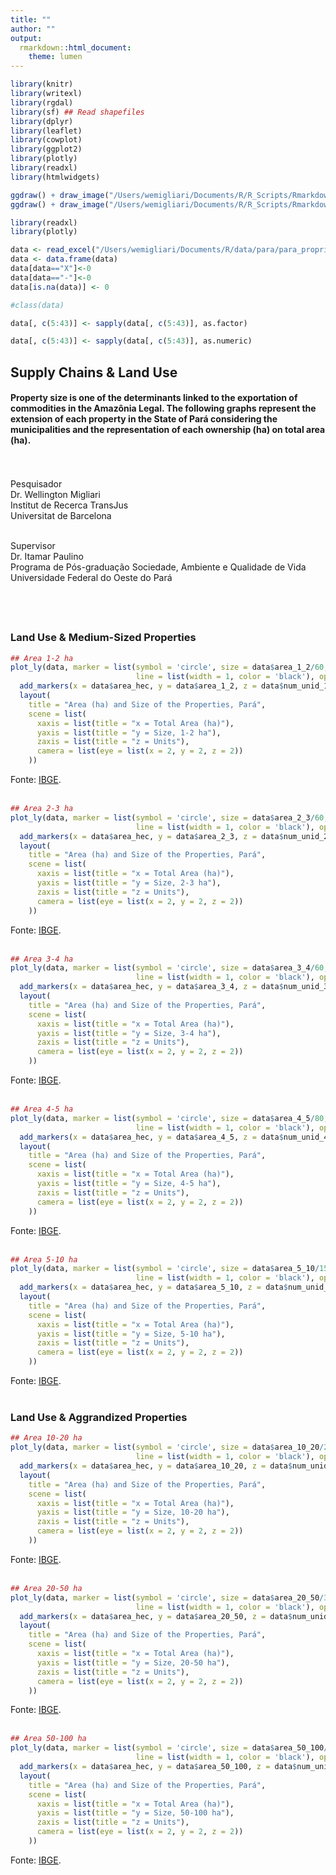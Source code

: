 ```yaml
---
title: ""
author: ""
output:
  rmarkdown::html_document:
    theme: lumen
---
```



```r

library(knitr)
library(writexl)
library(rgdal)
library(sf) ## Read shapefiles
library(dplyr)
library(leaflet)
library(cowplot)
library(ggplot2)
library(plotly)
library(readxl)
library(htmlwidgets)

```

```r

ggdraw() + draw_image("/Users/wemigliari/Documents/R/R_Scripts/Rmarkdown/para/images/logo_ufopa.png")
ggdraw() + draw_image("/Users/wemigliari/Documents/R/R_Scripts/Rmarkdown/para/images/logo_programa_pos.png")


```


```r

library(readxl)
library(plotly)

data <- read_excel("/Users/wemigliari/Documents/R/data/para/para_propriedades.xlsx")
data <- data.frame(data)
data[data=="X"]<-0
data[data=="-"]<-0
data[is.na(data)] <- 0

#class(data)

data[, c(5:43)] <- sapply(data[, c(5:43)], as.factor)

data[, c(5:43)] <- sapply(data[, c(5:43)], as.numeric)

```

## Supply Chains & Land Use
#### Property size is one of the determinants linked to the exportation of commodities in the Amazônia Legal. The following graphs represent the extension of each property in the State of Pará considering the municipalities and the representation of each ownership (ha) on total area (ha).

\
\
Pesquisador\
Dr. Wellington Migliari\
Institut de Recerca TransJus\
Universitat de Barcelona\

\
Supervisor\
Dr. Itamar Paulino\
Programa de Pós-graduação 
Sociedade, Ambiente e Qualidade de Vida\
Universidade Federal do Oeste do Pará\

\
\

## {.tabset}

### Land Use & Medium-Sized Properties
```r

## Area 1-2 ha
plot_ly(data, marker = list(symbol = 'circle', size = data$area_1_2/60, color = I(data$color),
                            line = list(width = 1, color = 'black'), opacity=0.5)) %>%
  add_markers(x = data$area_hec, y = data$area_1_2, z = data$num_unid_1_2, color = ~factor(data$State), showlegend = T)%>%
  layout(
    title = "Area (ha) and Size of the Properties, Pará",
    scene = list(
      xaxis = list(title = "x = Total Area (ha)"),
      yaxis = list(title = "y = Size, 1-2 ha"),
      zaxis = list(title = "z = Units"),
      camera = list(eye = list(x = 2, y = 2, z = 2))
    ))

```
Fonte: [IBGE](https://www.ibge.gov.br/estatisticas/economicas/agricultura-e-pecuaria/21814-2017-censo-agropecuario.html?edicao=21858&t=resultados).
\
\
```r

## Area 2-3 ha
plot_ly(data, marker = list(symbol = 'circle', size = data$area_2_3/60, color = I(data$color),
                            line = list(width = 1, color = 'black'), opacity=0.5)) %>%
  add_markers(x = data$area_hec, y = data$area_2_3, z = data$num_unid_2_3, color = ~factor(data$State), showlegend = T)%>%
  layout(
    title = "Area (ha) and Size of the Properties, Pará",
    scene = list(
      xaxis = list(title = "x = Total Area (ha)"),
      yaxis = list(title = "y = Size, 2-3 ha"),
      zaxis = list(title = "z = Units"),
      camera = list(eye = list(x = 2, y = 2, z = 2))
    ))

```
Fonte: [IBGE](https://www.ibge.gov.br/estatisticas/economicas/agricultura-e-pecuaria/21814-2017-censo-agropecuario.html?edicao=21858&t=resultados).
\
\
```r

## Area 3-4 ha
plot_ly(data, marker = list(symbol = 'circle', size = data$area_3_4/60, color = I(data$color),
                            line = list(width = 1, color = 'black'), opacity=0.5)) %>%
  add_markers(x = data$area_hec, y = data$area_3_4, z = data$num_unid_3_4, color = ~factor(data$State), showlegend = T)%>%
  layout(
    title = "Area (ha) and Size of the Properties, Pará",
    scene = list(
      xaxis = list(title = "x = Total Area (ha)"),
      yaxis = list(title = "y = Size, 3-4 ha"),
      zaxis = list(title = "z = Units"),
      camera = list(eye = list(x = 2, y = 2, z = 2))
    ))

```
Fonte: [IBGE](https://www.ibge.gov.br/estatisticas/economicas/agricultura-e-pecuaria/21814-2017-censo-agropecuario.html?edicao=21858&t=resultados).
\
\
```r

## Area 4-5 ha
plot_ly(data, marker = list(symbol = 'circle', size = data$area_4_5/80, color = I(data$color),
                            line = list(width = 1, color = 'black'), opacity=0.5)) %>%
  add_markers(x = data$area_hec, y = data$area_4_5, z = data$num_unid_4_5, color = ~factor(data$State), showlegend = T)%>%
  layout(
    title = "Area (ha) and Size of the Properties, Pará",
    scene = list(
      xaxis = list(title = "x = Total Area (ha)"),
      yaxis = list(title = "y = Size, 4-5 ha"),
      zaxis = list(title = "z = Units"),
      camera = list(eye = list(x = 2, y = 2, z = 2))
    ))

```
Fonte: [IBGE](https://www.ibge.gov.br/estatisticas/economicas/agricultura-e-pecuaria/21814-2017-censo-agropecuario.html?edicao=21858&t=resultados).
\
\
```r

## Area 5-10 ha
plot_ly(data, marker = list(symbol = 'circle', size = data$area_5_10/150, color = I(data$color),
                            line = list(width = 1, color = 'black'), opacity=0.5)) %>%
  add_markers(x = data$area_hec, y = data$area_5_10, z = data$num_unid_5_10, color = ~factor(data$State), showlegend = T)%>%
  layout(
    title = "Area (ha) and Size of the Properties, Pará",
    scene = list(
      xaxis = list(title = "x = Total Area (ha)"),
      yaxis = list(title = "y = Size, 5-10 ha"),
      zaxis = list(title = "z = Units"),
      camera = list(eye = list(x = 2, y = 2, z = 2))
    ))

```
Fonte: [IBGE](https://www.ibge.gov.br/estatisticas/economicas/agricultura-e-pecuaria/21814-2017-censo-agropecuario.html?edicao=21858&t=resultados).
\
\

### Land Use & Aggrandized Properties
```r

## Area 10-20 ha
plot_ly(data, marker = list(symbol = 'circle', size = data$area_10_20/250, color = I(data$color),
                            line = list(width = 1, color = 'black'), opacity=0.5)) %>%
  add_markers(x = data$area_hec, y = data$area_10_20, z = data$num_unid_10_20, color = ~factor(data$State), showlegend = T)%>%
  layout(
    title = "Area (ha) and Size of the Properties, Pará",
    scene = list(
      xaxis = list(title = "x = Total Area (ha)"),
      yaxis = list(title = "y = Size, 10-20 ha"),
      zaxis = list(title = "z = Units"),
      camera = list(eye = list(x = 2, y = 2, z = 2))
    ))

```
Fonte: [IBGE](https://www.ibge.gov.br/estatisticas/economicas/agricultura-e-pecuaria/21814-2017-censo-agropecuario.html?edicao=21858&t=resultados).
\
\
```r

## Area 20-50 ha
plot_ly(data, marker = list(symbol = 'circle', size = data$area_20_50/3000, color = I(data$color),
                            line = list(width = 1, color = 'black'), opacity=0.5)) %>%
  add_markers(x = data$area_hec, y = data$area_20_50, z = data$num_unid_20_50, color = ~factor(data$State), showlegend = T)%>%
  layout(
    title = "Area (ha) and Size of the Properties, Pará",
    scene = list(
      xaxis = list(title = "x = Total Area (ha)"),
      yaxis = list(title = "y = Size, 20-50 ha"),
      zaxis = list(title = "z = Units"),
      camera = list(eye = list(x = 2, y = 2, z = 2))
    ))

```
Fonte: [IBGE](https://www.ibge.gov.br/estatisticas/economicas/agricultura-e-pecuaria/21814-2017-censo-agropecuario.html?edicao=21858&t=resultados).
\
\
```r

## Area 50-100 ha
plot_ly(data, marker = list(symbol = 'circle', size = data$area_50_100/3000, color = I(data$color),
                            line = list(width = 1, color = 'black'), opacity=0.5)) %>%
  add_markers(x = data$area_hec, y = data$area_50_100, z = data$num_unid_50_100, color = ~factor(data$State), showlegend = T)%>%
  layout(
    title = "Area (ha) and Size of the Properties, Pará",
    scene = list(
      xaxis = list(title = "x = Total Area (ha)"),
      yaxis = list(title = "y = Size, 50-100 ha"),
      zaxis = list(title = "z = Units"),
      camera = list(eye = list(x = 2, y = 2, z = 2))
    ))

```
Fonte: [IBGE](https://www.ibge.gov.br/estatisticas/economicas/agricultura-e-pecuaria/21814-2017-censo-agropecuario.html?edicao=21858&t=resultados).
\
\
